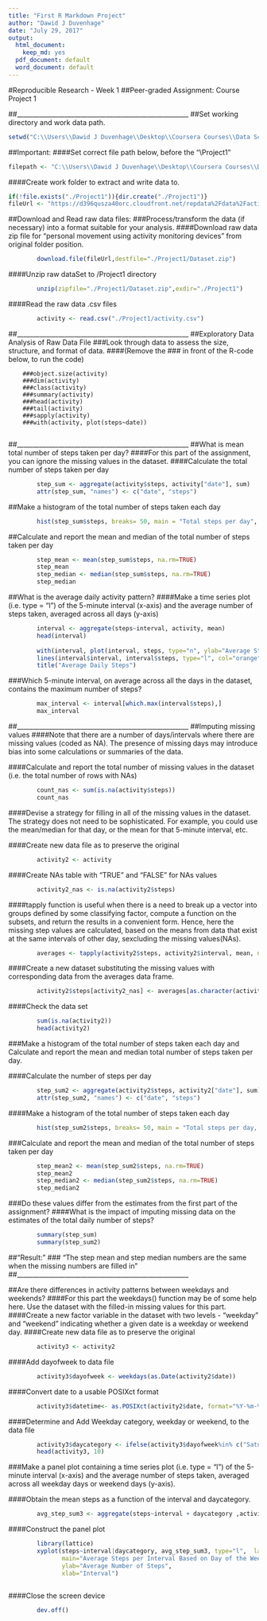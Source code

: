 ---
title: "First R Markdown Project"
author: "Dawid J Duvenhage"
date: "July 29, 2017"
output:
  html_document: 
    keep_md: yes
  pdf_document: default
  word_document: default
---

#Reproducible Research - Week 1
##Peer-graded Assignment: Course Project 1

##______________________________________________________
##Set working directory and work data path.
```{r}
setwd("C:\\Users\\Dawid J Duvenhage\\Desktop\\Coursera Courses\\Data Scientist Specialization\\5_Reproducible Research\\Week 2 Lectures_RR\\Project 1")
```

##Important:
####Set correct file path below, before the "\\Project1"
```{r}
filepath <- "C:\\Users\\Dawid J Duvenhage\\Desktop\\Coursera Courses\\Data Scientist Specialization\\5_Reproducible Research\\Week 2 Lectures_RR\\Project 1\\Project1"
```
####Create work folder to extract and write data to.
```{r}
if(!file.exists("./Project1")){dir.create("./Project1")}
fileUrl <- "https://d396qusza40orc.cloudfront.net/repdata%2Fdata%2Factivity.zip"
```
##Download and Read raw data files:
###Process/transform the data (if necessary) into a format suitable for your analysis.
####Download raw data zip file for "personal movement using activity monitoring devices" from original folder position.
```{r}
        download.file(fileUrl,destfile="./Project1/Dataset.zip")
```
####Unzip raw dataSet to /Project1 directory
```{r}
        unzip(zipfile="./Project1/Dataset.zip",exdir="./Project1")
```
####Read the raw data .csv files 
```{r}
        activity <- read.csv("./Project1/activity.csv")
```
##______________________________________________________
##Exploratory Data Analysis of Raw Data File
###Look through data to assess the size, structure, and format of data.
####(Remove the ### in front of the R-code below, to run the code)

        ###object.size(activity)
        ###dim(activity)
        ###class(activity)
        ###summary(activity)
        ###head(activity)
        ###tail(activity)
        ###sapply(activity)
        ###with(activity, plot(steps~date))
      
##______________________________________________________
##What is mean total number of steps taken per day?
####For this part of the assignment, you can ignore the missing values in the dataset.
####Calculate the total number of steps taken per day
```{r}
        step_sum <- aggregate(activity$steps, activity["date"], sum)
        attr(step_sum, "names") <- c("date", "steps")
``` 
##Make a histogram of the total number of steps taken each day
```{r}
        hist(step_sum$steps, breaks= 50, main = "Total steps per day", xlab = "totals steps", col="green")
``` 

##Calculate and report the mean and median of the total number of steps taken per day
```{r}
        step_mean <- mean(step_sum$steps, na.rm=TRUE)
        step_mean
        step_median <- median(step_sum$steps, na.rm=TRUE)
        step_median
```       
##What is the average daily activity pattern?
####Make a time series plot (i.e. type = "l") of the 5-minute interval (x-axis) and the average number of steps taken, averaged across all days (y-axis)
```{r}
        interval <- aggregate(steps~interval, activity, mean)
        head(interval)
        
        with(interval, plot(interval, steps, type="n", ylab="Average Steps per Day") )
        lines(interval$interval, interval$steps, type="l", col="orange")
        title("Average Daily Steps")
```    

###Which 5-minute interval, on average across all the days in the dataset, contains the maximum number of steps?
```{r}
        max_interval <- interval[which.max(interval$steps),]
        max_interval
```          
##______________________________________________________
##Imputing missing values
####Note that there are a number of days/intervals where there are missing values (coded as NA). The presence of missing days may introduce bias into some calculations or summaries of the data.

####Calculate and report the total number of missing values in the dataset (i.e. the total number of rows with NAs)
```{r}
        count_nas <- sum(is.na(activity$steps))
        count_nas
```         
####Devise a strategy for filling in all of the missing values in the dataset. The strategy does not need to be sophisticated. For example, you could use the mean/median for that day, or the mean for that 5-minute interval, etc.

####Create new data file as to preserve the original
```{r}        
        activity2 <- activity
```  
####Create NAs table with "TRUE" and "FALSE" for NAs values
```{r}        
        activity2_nas <- is.na(activity2$steps)
```        
####tapply function is useful when there is a need to break up a vector into groups defined by some classifying factor, compute a function on the subsets, and return the results in a convenient form. Hence, here the missing step values are calculated, based on the means from data that exist at the same intervals of other day, sexcluding the missing values(NAs).
```{r}         
        averages <- tapply(activity2$steps, activity2$interval, mean, na.rm=TRUE, simplify = TRUE)
```
####Create a new dataset substituting the missing values with corresponding data from the averages data frame.
```{r}   
        activity2$steps[activity2_nas] <- averages[as.character(activity2$interval[activity2_nas])]
```  
####Check the data set
```{r}  
        sum(is.na(activity2))
        head(activity2)
```        
###Make a histogram of the total number of steps taken each day and Calculate and report the mean and median total number of steps taken per day.

####Calculate the number of steps per day
```{r}          
        step_sum2 <- aggregate(activity2$steps, activity2["date"], sum)
        attr(step_sum2, "names") <- c("date", "steps")
```         
####Make a histogram of the total number of steps taken each day
```{r}          
        hist(step_sum2$steps, breaks= 50, main = "Total steps per day, adjusted for missing data.", xlab = "totals steps", col="yellow")
```       

###Calculate and report the mean and median of the total number of steps taken per day
```{r}         
        step_mean2 <- mean(step_sum2$steps, na.rm=TRUE)
        step_mean2
        step_median2 <- median(step_sum2$steps, na.rm=TRUE)
        step_median2
```          
###Do these values differ from the estimates from the first part of the assignment? 
####What is the impact of imputing missing data on the estimates of the total daily number of steps?   
```{r}          
        summary(step_sum)
        summary(step_sum2)
```          
##"Result:" 
###         "The step mean and step median numbers are the same when the missing numbers are filled in"
##______________________________________________________

##Are there differences in activity patterns between weekdays and weekends?
####For this part the weekdays() function may be of some help here. Use the dataset with the filled-in missing values for this part.
####Create a new factor variable in the dataset with two levels - "weekday" and "weekend" indicating whether a given date is a weekday or weekend day.
####Create new data file as to preserve the original
```{r}         
        activity3 <- activity2
```         
####Add dayofweek to data file
```{r}         
        activity3$dayofweek <- weekdays(as.Date(activity2$date))
```         
####Convert date to a usable POSIXct format
```{r}         
        activity3$datetime<- as.POSIXct(activity2$date, format="%Y-%m-%d")   
```         
####Determine and Add Weekday category, weekday or weekend, to the data file
```{r}         
        activity3$daycategory <- ifelse(activity3$dayofweek%in% c("Saturday", "Sunday"), "Weekend", "Weekday")
        head(activity3, 10)
```        
###Make a panel plot containing a time series plot (i.e. type = "l") of the 5-minute interval (x-axis) and the average number of steps taken, averaged across all weekday days or weekend days (y-axis).    

####Obtain the mean steps as a function of the interval and daycategory.
```{r}         
        avg_step_sum3 <- aggregate(steps~interval + daycategory ,activity3, mean)
```         
####Construct the panel plot
```{r}         
        library(lattice) 
        xyplot(steps~interval|daycategory, avg_step_sum3, type="l",  layout = c(1,2),
               main="Average Steps per Interval Based on Day of the Week Category",
               ylab="Average Number of Steps", 
               xlab="Interval")
        
```          

####Close the screen device
```{r}         
        dev.off()
``` 